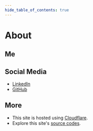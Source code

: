 ```yaml
---
hide_table_of_contents: true
---
```



# About

## Me

<ProfileCardProps
    avatarSrc="/img/avatar.jpeg"
    avatarAlt="Carolyn"
    name="Carolyn Sun"
    description=".NET FinTech Developer"
/>

<Intro/>

## Social Media

- [LinkedIn](https://linkedin.com/in/carolyn2021/)
- [GitHub](https://github.com/carolyn-sun)

## More

- This site is hosted using [Cloudflare](http://cloudflare.com/).
- Explore this site's [source codes](https://github.com/carolyn-sun/carolyn.sh).